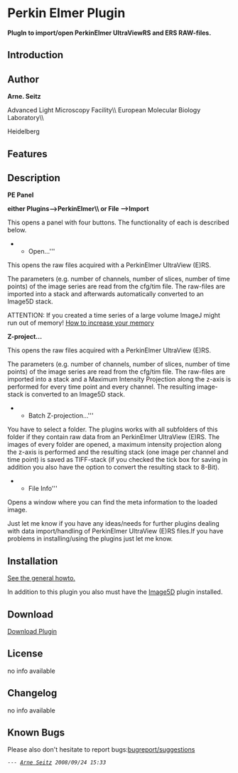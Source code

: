 = Perkin Elmer Plugin =

'''PlugIn to import/open PerkinElmer UltraViewRS and ERS RAW-files.'''

== Introduction ==


== Author ==

'''Arne. Seitz'''

Advanced Light Microscopy Facility\\
European Molecular Biology Laboratory\\

Heidelberg

== Features ==


== Description ==

'''PE Panel'''

'''
either Plugins-->PerkinElmer\\
or File -->Import
'''

This opens a panel with four buttons. The functionality of each is described below.

** Open...'''

This opens the raw files acquired with a PerkinElmer UltraView (E)RS. 

The parameters (e.g. number of channels, number of slices, number of time points) of the image series are read from the cfg/tim file. The raw-files are imported into a stack and afterwards automatically converted to an Image5D stack.

<note>
ATTENTION: If you created a time series of a large volume ImageJ might run out of memory! [[faq:technical:how_do_i_increase_the_memory_in_imagej|How to increase your memory]]
</note> 

'''Z-project...'''

This opens the raw files acquired with a PerkinElmer UltraView (E)RS.

The parameters (e.g. number of channels, number of slices, number of time points) of the image series are read from the cfg/tim file. The raw-files are imported into a stack and a Maximum Intensity Projection along the z-axis is performed for every time point and every channel. The resulting image-stack is converted to an Image5D stack.

** Batch Z-projection...'''

You have to select a folder. The plugins works with all subfolders of this folder if they contain raw data from an PerkinElmer UltraView (E)RS. The images of every folder are opened, a maximum intensity projection along the z-axis is performed and the resulting stack (one image per channel and time point) is saved as TIFF-stack (if you checked the tick box for saving in addition you also have the option to convert the resulting stack to 8-Bit).

** File Info'''

Opens a window where you can find the meta information to the loaded image. 

Just let me know if you have any ideas/needs for further plugins dealing with data import/handling of PerkinElmer UltraView (E)RS files.If you have problems in installing/using the plugins just let me know.

== Installation ==

[[howto:plugins:how_to_install_a_plugin|See the general howto.]]

In addition to this plugin you also must have the [[../../imagej-documentation-wiki/plugins/image5d|Image5D]] plugin installed.

== Download ==

[[http://www.embl-heidelberg.de/ExternalInfo/almf/htdocs/almf_website/html/PE_Plugins.htm|Download Plugin]]

== License ==

no info available

== Changelog ==

no info available

== Known Bugs ==

Please also don't hesitate to report bugs:[mailto:mailto:seitz@embl.de   bugreport/suggestions]

 --- ''[mailto:seitz@embl.de Arne Seitz] 2008/09/24 15:33''
